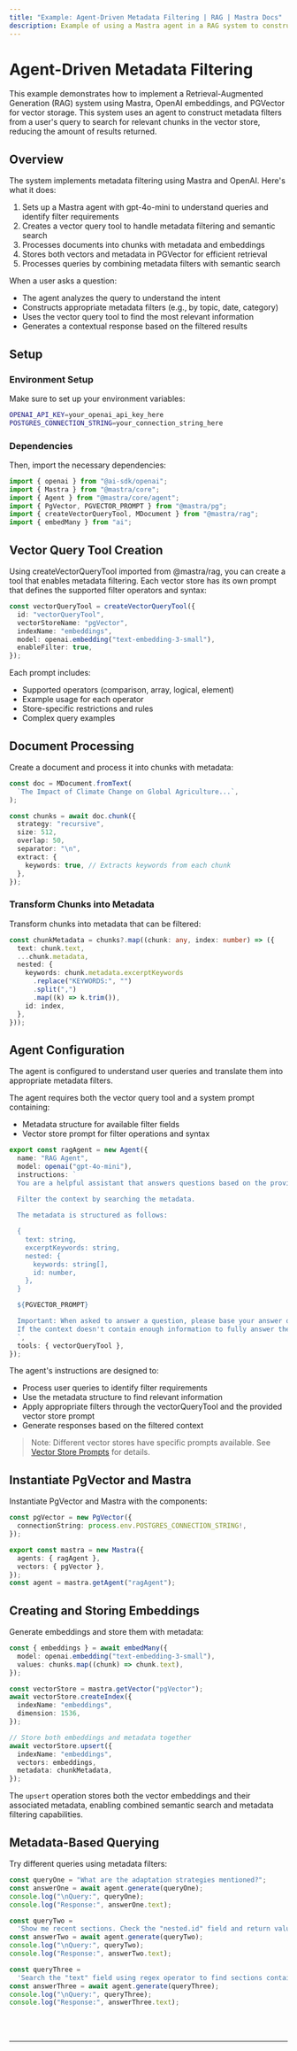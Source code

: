 ```yaml
---
title: "Example: Agent-Driven Metadata Filtering | RAG | Mastra Docs"
description: Example of using a Mastra agent in a RAG system to construct and apply metadata filters for document retrieval.
---
```



# Agent-Driven Metadata Filtering

This example demonstrates how to implement a Retrieval-Augmented Generation (RAG) system using Mastra, OpenAI embeddings, and PGVector for vector storage.
This system uses an agent to construct metadata filters from a user's query to search for relevant chunks in the vector store, reducing the amount of results returned.

## Overview

The system implements metadata filtering using Mastra and OpenAI. Here's what it does:

1. Sets up a Mastra agent with gpt-4o-mini to understand queries and identify filter requirements
2. Creates a vector query tool to handle metadata filtering and semantic search
3. Processes documents into chunks with metadata and embeddings
4. Stores both vectors and metadata in PGVector for efficient retrieval
5. Processes queries by combining metadata filters with semantic search

When a user asks a question:

- The agent analyzes the query to understand the intent
- Constructs appropriate metadata filters (e.g., by topic, date, category)
- Uses the vector query tool to find the most relevant information
- Generates a contextual response based on the filtered results

## Setup

### Environment Setup

Make sure to set up your environment variables:

```bash title=".env"
OPENAI_API_KEY=your_openai_api_key_here
POSTGRES_CONNECTION_STRING=your_connection_string_here
```

### Dependencies

Then, import the necessary dependencies:

```typescript copy showLineNumbers title="index.ts"
import { openai } from "@ai-sdk/openai";
import { Mastra } from "@mastra/core";
import { Agent } from "@mastra/core/agent";
import { PgVector, PGVECTOR_PROMPT } from "@mastra/pg";
import { createVectorQueryTool, MDocument } from "@mastra/rag";
import { embedMany } from "ai";
```

## Vector Query Tool Creation

Using createVectorQueryTool imported from @mastra/rag, you can create a tool that enables metadata filtering. Each vector store has its own prompt that defines the supported filter operators and syntax:

```typescript copy showLineNumbers{9} title="index.ts"
const vectorQueryTool = createVectorQueryTool({
  id: "vectorQueryTool",
  vectorStoreName: "pgVector",
  indexName: "embeddings",
  model: openai.embedding("text-embedding-3-small"),
  enableFilter: true,
});
```

Each prompt includes:

- Supported operators (comparison, array, logical, element)
- Example usage for each operator
- Store-specific restrictions and rules
- Complex query examples

## Document Processing

Create a document and process it into chunks with metadata:

```typescript copy showLineNumbers{17} title="index.ts"
const doc = MDocument.fromText(
  `The Impact of Climate Change on Global Agriculture...`,
);

const chunks = await doc.chunk({
  strategy: "recursive",
  size: 512,
  overlap: 50,
  separator: "\n",
  extract: {
    keywords: true, // Extracts keywords from each chunk
  },
});
```

### Transform Chunks into Metadata

Transform chunks into metadata that can be filtered:

```typescript copy showLineNumbers{31} title="index.ts"
const chunkMetadata = chunks?.map((chunk: any, index: number) => ({
  text: chunk.text,
  ...chunk.metadata,
  nested: {
    keywords: chunk.metadata.excerptKeywords
      .replace("KEYWORDS:", "")
      .split(",")
      .map((k) => k.trim()),
    id: index,
  },
}));
```

## Agent Configuration

The agent is configured to understand user queries and translate them into appropriate metadata filters.

The agent requires both the vector query tool and a system prompt containing:

- Metadata structure for available filter fields
- Vector store prompt for filter operations and syntax

```typescript copy showLineNumbers{43} title="index.ts"
export const ragAgent = new Agent({
  name: "RAG Agent",
  model: openai("gpt-4o-mini"),
  instructions: `
  You are a helpful assistant that answers questions based on the provided context. Keep your answers concise and relevant.

  Filter the context by searching the metadata.
  
  The metadata is structured as follows:

  {
    text: string,
    excerptKeywords: string,
    nested: {
      keywords: string[],
      id: number,
    },
  }

  ${PGVECTOR_PROMPT}

  Important: When asked to answer a question, please base your answer only on the context provided in the tool. 
  If the context doesn't contain enough information to fully answer the question, please state that explicitly.
  `,
  tools: { vectorQueryTool },
});
```

The agent's instructions are designed to:

- Process user queries to identify filter requirements
- Use the metadata structure to find relevant information
- Apply appropriate filters through the vectorQueryTool and the provided vector store prompt
- Generate responses based on the filtered context

> Note: Different vector stores have specific prompts available. See [Vector Store Prompts](/docs/rag/retrieval#vector-store-prompts) for details.

## Instantiate PgVector and Mastra

Instantiate PgVector and Mastra with the components:

```typescript copy showLineNumbers{69} title="index.ts"
const pgVector = new PgVector({
  connectionString: process.env.POSTGRES_CONNECTION_STRING!,
});

export const mastra = new Mastra({
  agents: { ragAgent },
  vectors: { pgVector },
});
const agent = mastra.getAgent("ragAgent");
```

## Creating and Storing Embeddings

Generate embeddings and store them with metadata:

```typescript copy showLineNumbers{78} title="index.ts"
const { embeddings } = await embedMany({
  model: openai.embedding("text-embedding-3-small"),
  values: chunks.map((chunk) => chunk.text),
});

const vectorStore = mastra.getVector("pgVector");
await vectorStore.createIndex({
  indexName: "embeddings",
  dimension: 1536,
});

// Store both embeddings and metadata together
await vectorStore.upsert({
  indexName: "embeddings",
  vectors: embeddings,
  metadata: chunkMetadata,
});
```

The `upsert` operation stores both the vector embeddings and their associated metadata, enabling combined semantic search and metadata filtering capabilities.

## Metadata-Based Querying

Try different queries using metadata filters:

```typescript copy showLineNumbers{96} title="index.ts"
const queryOne = "What are the adaptation strategies mentioned?";
const answerOne = await agent.generate(queryOne);
console.log("\nQuery:", queryOne);
console.log("Response:", answerOne.text);

const queryTwo =
  'Show me recent sections. Check the "nested.id" field and return values that are greater than 2.';
const answerTwo = await agent.generate(queryTwo);
console.log("\nQuery:", queryTwo);
console.log("Response:", answerTwo.text);

const queryThree =
  'Search the "text" field using regex operator to find sections containing "temperature".';
const answerThree = await agent.generate(queryThree);
console.log("\nQuery:", queryThree);
console.log("Response:", answerThree.text);
```

<br />
<br />
<hr className="dark:border-[#404040] border-gray-300" />
<br />
<br />
<GithubLink
  link={
    "https://github.com/mastra-ai/mastra/blob/main/examples/basics/rag/filter-rag"
  }
/>
